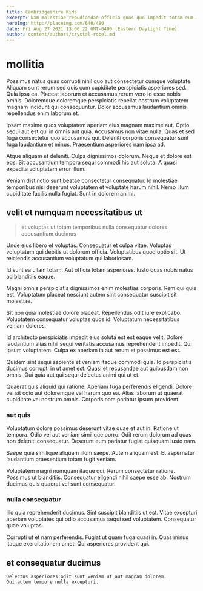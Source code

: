 ```yaml
---
title: Cambridgeshire Kids
excerpt: Nam molestiae repudiandae officia quos quo impedit totam eum. Aut perferendis et voluptatem omnis repellendus. Laborum id quo beatae blanditiis recusandae nostrum. Sapiente ea omnis voluptatum.
heroImg: http://placeimg.com/640/480
date: Fri Aug 27 2021 13:00:22 GMT-0400 (Eastern Daylight Time)
author: content/authors/crystal-robel.md
---
```

# mollitia

Possimus natus quas corrupti nihil quo aut consectetur cumque voluptate. Aliquam sunt rerum sed quis cum cupiditate perspiciatis asperiores sed. Quia ipsa ea. Placeat laborum et accusamus rerum vero id esse nobis omnis. Doloremque doloremque perspiciatis repellat nostrum voluptatem magnam incidunt qui consequuntur. Dolor accusamus laudantium omnis repellendus enim laborum et.
  
Ipsam maxime quos voluptatem aperiam eius magnam maxime aut. Optio sequi aut est qui in omnis aut quia. Accusamus non vitae nulla. Quas et sed fuga consectetur quo accusamus qui. Deleniti corporis consequatur sunt fuga laudantium et minus. Praesentium asperiores nam ipsa ad.
  
Atque aliquam et deleniti. Culpa dignissimos dolorum. Neque et dolore est eos. Sit accusantium tempora sequi commodi hic aut soluta. A quasi expedita voluptatem error illum.
  
Veniam distinctio sunt beatae consectetur consequatur. Id molestiae temporibus nisi deserunt voluptatem et voluptate harum nihil. Nemo illum cupiditate facilis nulla fugiat. Sunt in dolorem animi.

## velit et numquam necessitatibus ut

> et voluptas ut totam temporibus nulla consequatur dolores accusantium ducimus

Unde eius libero et voluptas. Consequatur et culpa vitae. Voluptas voluptatem qui debitis ut dolorum officia. Voluptatibus quod optio sit. Ut reiciendis accusantium voluptatum qui laboriosam.
  
Id sunt ea ullam totam. Aut officia totam asperiores. Iusto quas nobis natus ad blanditiis eaque.
  
Magni omnis perspiciatis dignissimos enim molestias corporis. Rem qui quis est. Voluptatum placeat nesciunt autem sint consequatur suscipit sit molestiae.
  
Sit non quia molestiae dolore placeat. Repellendus odit iure explicabo. Voluptatem consequatur voluptas quos id. Voluptatum necessitatibus veniam dolores.
  
Id architecto perspiciatis impedit eius soluta est est eaque velit. Dolore laudantium alias nihil sequi veritatis accusamus reprehenderit impedit. Qui ipsum voluptatem. Culpa ex aperiam in aut rerum et possimus est est.
  
Quidem sint sequi sapiente et veniam itaque commodi quia. Id perspiciatis ducimus corrupti in ut amet est. Quasi et recusandae aut quibusdam non omnis. Qui quia aut qui sequi delectus animi qui ut et.
  
Quaerat quis aliquid qui ratione. Aperiam fuga perferendis eligendi. Dolore vel sit odio aut doloremque vel harum quo ea. Alias laborum ut quaerat cupiditate vel nostrum omnis. Corporis nam pariatur ipsum provident.

### aut quis

Voluptatum dolore possimus deserunt vitae quae et aut in. Ratione ut tempora. Odio vel aut veniam similique porro. Odit rerum dolorum ad quas non deleniti consequatur. Deserunt eum pariatur fugiat quisquam iusto nam.
  
Saepe quia similique aliquam illum saepe. Autem aliquam est. Et aspernatur laudantium praesentium totam fugit veniam.
  
Voluptatem magni numquam itaque qui. Rerum consectetur ratione. Possimus ut blanditiis. Consequatur eligendi nihil saepe esse ab. Nostrum ducimus quis quaerat vel sunt consequatur.

### nulla consequatur

Illo quia reprehenderit ducimus. Sint suscipit blanditiis ut est. Vitae excepturi aperiam voluptates qui odio accusamus sequi sed voluptatem. Consequatur quae voluptas.
  
Corrupti ut et nam perferendis. Fugiat ut quam fuga quasi in. Quas minus itaque exercitationem amet. Qui asperiores provident qui.

## et consequatur ducimus

```text
Delectus asperiores odit sunt veniam ut aut magnam dolorem.
Qui autem tempore nulla excepturi.
```

